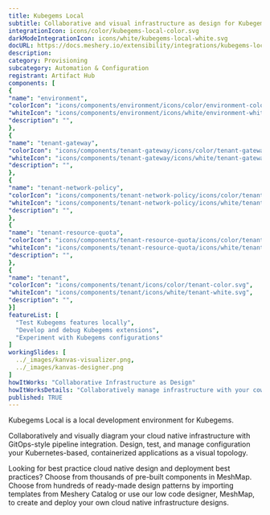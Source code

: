 ```yaml
---
title: Kubegems Local
subtitle: Collaborative and visual infrastructure as design for Kubegems Local
integrationIcon: icons/color/kubegems-local-color.svg
darkModeIntegrationIcon: icons/white/kubegems-local-white.svg
docURL: https://docs.meshery.io/extensibility/integrations/kubegems-local
description: 
category: Provisioning
subcategory: Automation & Configuration
registrant: Artifact Hub
components: [
{
"name": "environment",
"colorIcon": "icons/components/environment/icons/color/environment-color.svg",
"whiteIcon": "icons/components/environment/icons/white/environment-white.svg",
"description": "",
},
{
"name": "tenant-gateway",
"colorIcon": "icons/components/tenant-gateway/icons/color/tenant-gateway-color.svg",
"whiteIcon": "icons/components/tenant-gateway/icons/white/tenant-gateway-white.svg",
"description": "",
},
{
"name": "tenant-network-policy",
"colorIcon": "icons/components/tenant-network-policy/icons/color/tenant-network-policy-color.svg",
"whiteIcon": "icons/components/tenant-network-policy/icons/white/tenant-network-policy-white.svg",
"description": "",
},
{
"name": "tenant-resource-quota",
"colorIcon": "icons/components/tenant-resource-quota/icons/color/tenant-resource-quota-color.svg",
"whiteIcon": "icons/components/tenant-resource-quota/icons/white/tenant-resource-quota-white.svg",
"description": "",
},
{
"name": "tenant",
"colorIcon": "icons/components/tenant/icons/color/tenant-color.svg",
"whiteIcon": "icons/components/tenant/icons/white/tenant-white.svg",
"description": "",
}]
featureList: [
  "Test Kubegems features locally",
  "Develop and debug Kubegems extensions",
  "Experiment with Kubegems configurations"
]
workingSlides: [
  ../_images/kanvas-visualizer.png,
  ../_images/kanvas-designer.png
]
howItWorks: "Collaborative Infrastructure as Design"
howItWorksDetails: "Collaboratively manage infrastructure with your coworkers synchronously sharing the same designs."
published: TRUE
---
```

<p>
Kubegems Local is a local development environment for Kubegems.
</p>
<p>
    Collaboratively and visually diagram your cloud native infrastructure with GitOps-style pipeline integration. Design, test, and manage configuration your Kubernetes-based, containerized applications as a visual topology.
</p>
<p>
    Looking for best practice cloud native design and deployment best practices? Choose from thousands of pre-built components in MeshMap. Choose from hundreds of ready-made design patterns by importing templates from Meshery Catalog or use our low code designer, MeshMap, to create and deploy your own cloud native infrastructure designs.
</p>
